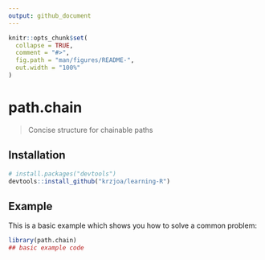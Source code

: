 ```yaml
---
output: github_document
---
```


<!-- README.md is generated from README.Rmd. Please edit that file -->

```r
knitr::opts_chunk$set(
  collapse = TRUE,
  comment = "#>",
  fig.path = "man/figures/README-",
  out.width = "100%"
)
```

# path.chain

<!-- badges: start -->
<!-- badges: end -->

> Concise structure for chainable paths

## Installation

``` r
# install.packages("devtools")
devtools::install_github("krzjoa/learning-R")
```
## Example

This is a basic example which shows you how to solve a common problem:

```r
library(path.chain)
## basic example code
```

